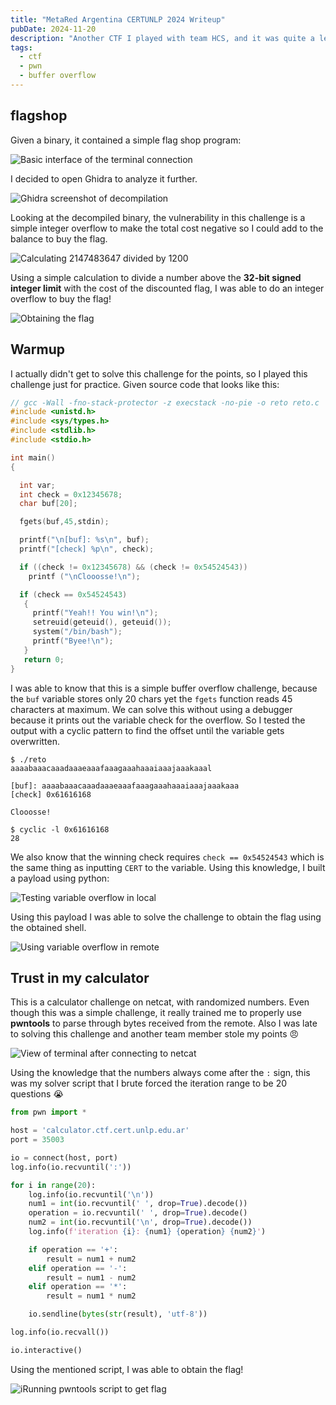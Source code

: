 ```yaml
---
title: "MetaRed Argentina CERTUNLP 2024 Writeup"
pubDate: 2024-11-20
description: "Another CTF I played with team HCS, and it was quite a learning experience for my binary exploitation journey, even though I solved more misc challenges related to Pokemon (yes, I am a huge Pokemon fan)"
tags:
  - ctf
  - pwn
  - buffer overflow
---
```



## flagshop

<PostFileDownload name="2024-metared-flagshop.zip" />

Given a binary, it contained a simple flag shop program:

![Basic interface of the terminal connection](../../images/2024/metared-1.png)

I decided to open Ghidra to analyze it further.

![Ghidra screenshot of decompilation](../../images/2024/metared-2.png)

Looking at the decompiled binary, the vulnerability in this challenge is a simple integer overflow to make the total cost negative so I could add to the balance to buy the flag.

![Calculating 2147483647 divided by 1200](../../images/2024/metared-3.png)

Using a simple calculation to divide a number above the **32-bit signed integer limit** with the cost of the discounted flag, I was able to do an integer overflow to buy the flag!

![Obtaining the flag](../../images/2024/metared-4.png)

## Warmup

<PostFileDownload name="2024-metared-warmup.zip" />

I actually didn't get to solve this challenge for the points, so I played this challenge just for practice. Given source code that looks like this:

```c
// gcc -Wall -fno-stack-protector -z execstack -no-pie -o reto reto.c
#include <unistd.h>
#include <sys/types.h>
#include <stdlib.h>
#include <stdio.h>

int main()
{

  int var;
  int check = 0x12345678;
  char buf[20];

  fgets(buf,45,stdin);

  printf("\n[buf]: %s\n", buf);
  printf("[check] %p\n", check);

  if ((check != 0x12345678) && (check != 0x54524543))
    printf ("\nClooosse!\n");

  if (check == 0x54524543)
   {
     printf("Yeah!! You win!\n");
     setreuid(geteuid(), geteuid());
     system("/bin/bash");
     printf("Byee!\n");
   }
   return 0;
}
```

I was able to know that this is a simple buffer overflow challenge, because the `buf` variable stores only 20 chars yet the `fgets` function reads 45 characters at maximum. We can solve this without using a debugger because it prints out the variable check for the overflow. So I tested the output with a cyclic pattern to find the offset until the variable gets overwritten.

```
$ ./reto
aaaabaaacaaadaaaeaaafaaagaaahaaaiaaajaaakaaal

[buf]: aaaabaaacaaadaaaeaaafaaagaaahaaaiaaajaaakaaa
[check] 0x61616168

Clooosse!

$ cyclic -l 0x61616168
28
```

We also know that the winning check requires `check == 0x54524543` which is the same thing as inputting `CERT` to the variable. Using this knowledge, I built a payload using python:

![Testing variable overflow in local](../../images/2024/metared-5.png)

Using this payload I was able to solve the challenge to obtain the flag using the obtained shell.

![Using variable overflow in remote](../../images/2024/metared-6.png)

## Trust in my calculator

This is a calculator challenge on netcat, with randomized numbers. Even though this was a simple challenge, it really trained me to properly use **pwntools** to parse through bytes received from the remote. Also I was late to solving this challenge and another team member stole my points :angry:

![View of terminal after connecting to netcat](../../images/2024/metared-7.png)

Using the knowledge that the numbers always come after the `:` sign, this was my solver script that I brute forced the iteration range to be 20 questions :sob:

```python
from pwn import *

host = 'calculator.ctf.cert.unlp.edu.ar'
port = 35003

io = connect(host, port)
log.info(io.recvuntil(':'))

for i in range(20):
    log.info(io.recvuntil('\n'))
    num1 = int(io.recvuntil(' ', drop=True).decode())
    operation = io.recvuntil(' ', drop=True).decode()
    num2 = int(io.recvuntil('\n', drop=True).decode())
    log.info(f'iteration {i}: {num1} {operation} {num2}')

    if operation == '+':
        result = num1 + num2
    elif operation == '-':
        result = num1 - num2
    elif operation == '*':
        result = num1 * num2

    io.sendline(bytes(str(result), 'utf-8'))

log.info(io.recvall())

io.interactive()
```

Using the mentioned script, I was able to obtain the flag!

![iRunning pwntools script to get flag](../../images/2024/metared-8.png)
